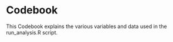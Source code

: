 # Codebook
This Codebook explains the various variables and data used in the run_analysis.R script.

